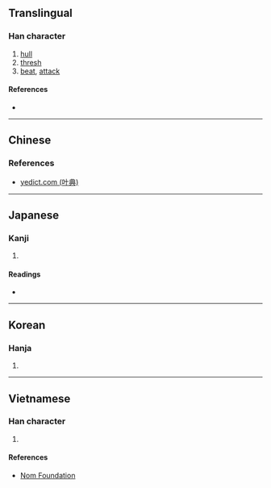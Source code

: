 {{also|捣|𢭏}}
{{character info/new}}
==Translingual==
{{Han simplified forms|擣|𢭏|捣|ex=y}}

===Han character===
{{Han char|rn=64|rad=手|as=14|sn=17|four=54041|canj=QGNI|ids=⿰扌壽}}

# [[hull]]
# [[thresh]]
# [[beat]], [[attack]]

====References====
* {{Han ref|kx=0459.280|dkj=12853|dj=0808.210|hdz=31973.130|uh=64E3}}

----

==Chinese==
{{zh-see|搗|v}}

===References===
* [http://yedict.com/htm/64/64E3.htm yedict.com (叶典)]

----

==Japanese==

===Kanji===
{{ja-kanji|grade=|rs=手14|shin=𢭏}}

# {{defn|lang=ja|sort=手14}}

====Readings====
* {{ja-readings|on=[[とう]] (tō), [[ちゅう]] (chū)|kun=[[つく]] (tsuku), [[うつ]] (utsu), [[ふれる]] (fureru)}}

----

==Korean==

===Hanja===
{{ko-hanja|hangeul=도|eumhun=|rv=do|mr=to|y=to}}

# {{defn|lang=ko|sort=手14}}

----

==Vietnamese==

===Han character===
{{vi-readings|rs=手14|hanviet=đảo}}

# {{defn|lang=vi|sort=手14}}

====References====
* [http://nomfoundation.org/common/nom_details.php?codepoint=64e3 Nom Foundation]
